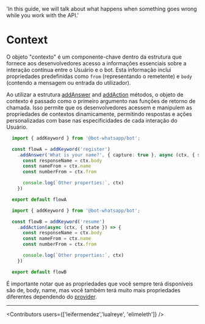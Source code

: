 
  'In this guide, we will talk about what happens when something goes wrong while you work with the API.'



# Context

O objeto "contexto" é um componente-chave dentro da estrutura que fornece aos desenvolvedores acesso a informações essenciais sobre a interação contínua entre o Usuário e o bot. Esta informação inclui propriedades predefinidas como `from` (representando o remetente) e `body` (contendo a mensagem ou entrada do utilizador).

Ao utilizar a estrutura [addAnswer](/add-functions#add-keyword) and [addAction](/add-functions#add-action) métodos, o objeto de contexto é passado como o primeiro argumento nas funções de retorno de chamada. Isso permite que os desenvolvedores acessem e manipulem as propriedades de contextos dinamicamente, permitindo respostas e ações personalizadas com base nas especificidades de cada interação do Usuário.

<CodeGroup>

```ts {{ title: 'flow-addKeyword.ts' }}
  import { addKeyword } from '@bot-whatsapp/bot';

  const flowA = addKeyword('register')
    .addAnswer('What is your name?', { capture: true }, async (ctx, { state }) => {
      const responseName = ctx.body
      const nameFrom = ctx.name
      const numberFrom = ctx.from

      console.log(`Other properties:`, ctx)
    })

  export default flowA
```
```ts {{ title: 'flow-addAction.ts' }}
  import { addKeyword } from '@bot-whatsapp/bot';

  const flowB = addKeyword('resume')
    .addAction(async (ctx, { state }) => {
      const responseName = ctx.body
      const nameFrom = ctx.name
      const numberFrom = ctx.from

      console.log(`Other properties:`, ctx)
    })

  export default flowB
```
</CodeGroup>

É importante notar que as propriedades que você sempre terá disponíveis são de, body, name, mas você também terá muito mais propriedades diferentes dependendo do [provider](/concepts#provider).

---

<Guides />

<Resources />

<Contributors users={['leifermendez','lualreye', 'elimeleth']} />
